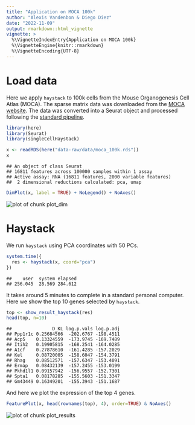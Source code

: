 ```yaml
---
title: "Application on MOCA 100k"
author: "Alexis Vandenbon & Diego Diez"
date: "2022-11-09"
output: rmarkdown::html_vignette
vignette: >
  %\VignetteIndexEntry{Application on MOCA 100k}
  %\VignetteEngine{knitr::rmarkdown}
  %\VignetteEncoding{UTF-8}
---
```




# Load data

Here we apply `haystack` to 100k cells from the Mouse Organogenesis Cell Atlas (MOCA). The sparse matrix data was downloaded from the [MOCA website](https://oncoscape.v3.sttrcancer.org/atlas.gs.washington.edu.mouse.rna/landing). The data was converted into a Seurat object and processed following the [standard pipeline](https://satijalab.org/seurat/v3.2/pbmc3k_tutorial.html).


```r
library(here)
library(Seurat)
library(singleCellHaystack)
```


```r
x <- readRDS(here("data-raw/data/moca_100k.rds"))
x
```

```
## An object of class Seurat 
## 16811 features across 100000 samples within 1 assay 
## Active assay: RNA (16811 features, 2000 variable features)
##  2 dimensional reductions calculated: pca, umap
```


```r
DimPlot(x, label = TRUE) + NoLegend() + NoAxes()
```

<img src="figures/a05-plot_dim-1.png" alt="plot of chunk plot_dim" style="display: block; margin: auto;" />

# Haystack

We run `haystack` using PCA coordinates with 50 PCs.


```r
system.time({
  res <- haystack(x, coord="pca")
})
```


```
##    user  system elapsed 
## 256.045  28.569 284.612
```

It takes around 5 minutes to complete in a standard personal computer. Here we show the top 10 genes selected by `haystack`.


```r
top <- show_result_haystack(res)
head(top, n=10)
```

```
##               D_KL log.p.vals log.p.adj
## Ppp1r1c 0.25684566  -202.6767 -198.4511
## Acp5    0.13324559  -173.9745 -169.7489
## Itih2   0.19905815  -168.2541 -164.0285
## A1cf    0.27878610  -161.4285 -157.2029
## Kel     0.08720005  -158.6047 -154.3791
## Rhag    0.08512571  -157.6347 -153.4091
## Ermap   0.08432139  -157.2455 -153.0199
## Pkhd1l1 0.09157942  -156.9557 -152.7301
## Spta1   0.08178285  -155.5603 -151.3347
## Gm43449 0.16349201  -155.3943 -151.1687
```

And here we plot the expression of the top 4 genes.


```r
FeaturePlot(x, head(rownames(top), 4), order=TRUE) & NoAxes()
```

<img src="figures/a05-plot_results-1.png" alt="plot of chunk plot_results" style="display: block; margin: auto;" />
